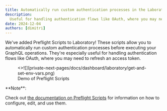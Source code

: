```yaml
---
title: Automatically run custom authentication processes in the Laboratory
description:
  Useful for handling authentication flows like OAuth, where you may need to refresh an access token
date: 2024-12-04
authors: [dimitri]
---
```




We've added Preflight Scripts to Laboratory! These scripts allow you to automatically run custom
authentication processes before executing your GraphQL operations. They're especially useful for
handling authentication flows like OAuth, where you may need to refresh an access token.

<figure className="mt-6">
  <>![](private-next-pages/docs/dashboard/laboratory/get-and-set-env-vars.png)</>
  <figcaption className={figcaptionClass}>Demo of Preflight Scripts</figcaption>
</figure>

<Callout type='info'>
  **Note**:

Check out [the documentation on Preflight Scripts](/docs/dashboard/laboratory/preflight-scripts) for
information on how to configure, edit, and use them.

</Callout>
